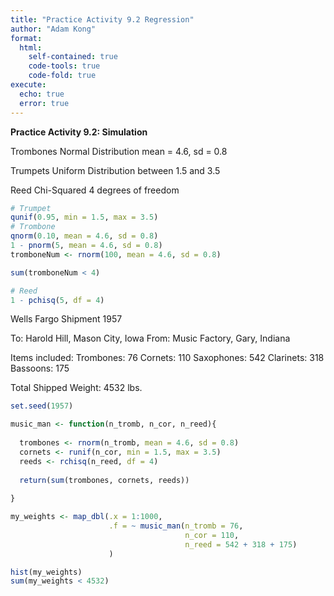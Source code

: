 ```yaml
---
title: "Practice Activity 9.2 Regression"
author: "Adam Kong"
format: 
  html:
    self-contained: true
    code-tools: true
    code-fold: true
execute:
  echo: true
  error: true
---
```


**Practice Activity 9.2: Simulation**

Trombones Normal Distribution mean = 4.6, sd = 0.8

Trumpets Uniform Distribution between 1.5 and 3.5

Reed Chi-Squared 4 degrees of freedom

```r
# Trumpet
qunif(0.95, min = 1.5, max = 3.5)
# Trombone
qnorm(0.10, mean = 4.6, sd = 0.8)
1 - pnorm(5, mean = 4.6, sd = 0.8)
tromboneNum <- rnorm(100, mean = 4.6, sd = 0.8)

sum(tromboneNum < 4)

# Reed
1 - pchisq(5, df = 4)
```

Wells Fargo Shipment 1957

To: Harold Hill, Mason City, Iowa From: Music Factory, Gary, Indiana

Items included: Trombones: 76 Cornets: 110 Saxophones: 542 Clarinets: 318 Bassoons: 175

Total Shipped Weight: 4532 lbs.

```r
set.seed(1957)

music_man <- function(n_tromb, n_cor, n_reed){
  
  trombones <- rnorm(n_tromb, mean = 4.6, sd = 0.8)
  cornets <- runif(n_cor, min = 1.5, max = 3.5)
  reeds <- rchisq(n_reed, df = 4)
  
  return(sum(trombones, cornets, reeds))
  
}

my_weights <- map_dbl(.x = 1:1000, 
                      .f = ~ music_man(n_tromb = 76, 
                                       n_cor = 110, 
                                       n_reed = 542 + 318 + 175)
                      ) 
```

```r
hist(my_weights)
sum(my_weights < 4532)
```
